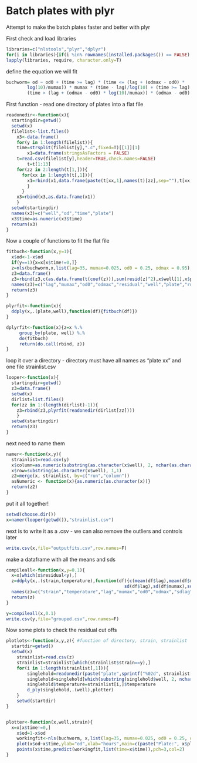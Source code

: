 Batch plates with plyr
========================================================
Attempt to make the batch plates faster and better with plyr

First check and load libraries
```r
libraries=c("nlstools","plyr","dplyr")
for(i in libraries){if(i %in% rownames(installed.packages()) == FALSE) {install.packages(i)}}
lapply(libraries, require, character.only=T)
```

define the equation we will fit
```r

buchworm= od ~ od0 + (time >= lag) * (time <= (lag + (odmax - od0) *   
		log(10)/mumax)) * mumax * (time - lag)/log(10) + (time >= lag) *
		(time > (lag + (odmax - od0) * log(10)/mumax)) * (odmax - od0)
```

First function - read one directory of plates into a flat file

```r
readonedir<-function(x){
  startingdir=getwd()
  setwd(x)
  filelist<-list.files()  											
	x3<-data.frame()															
	for(y in 1:length(filelist)){		
    time=strsplit(filelist[y],".c",fixed=T)[[1]][1]
		x1=data.frame(stringsAsFactors = FALSE)
    t=read.csv(filelist[y],header=TRUE,check.names=FALSE) 											
		t=t[1:13]
    for(zz in 2:length(t[1,])){
      for(xx in 1:length(t[,1])){
        x1=rbind(x1,data.frame(paste(t[xx,1],names(t)[zz],sep=""),t[xx,zz],time,x,stringsAsFactors = FALSE))
        }
      }
    x3=rbind(x3,as.data.frame(x1))
    }
  setwd(startingdir)
  names(x3)=c("well","od","time","plate")
  x3$time=as.numeric(x3$time)
  return(x3)
}
```

Now a couple of functions to fit the flat file
```r
fitbuch<-function(x,y=1){
  x$od<-1-x$od
  if(y==1){x=x[x$time!=0,]}
  z=nls(buchworm,x,list(lag=35, mumax=0.025, od0 = 0.25, odmax = 0.95),control=nls.control(minFactor=1/4096,warnOnly=T))
  z3=data.frame()
  z3=rbind(z3,c(as.data.frame(t(coef(z))),sum(resid(z)^2),x$well[1],x$plate[1],as.numeric(strsplit(as.character(x$plate), split=' ', fixed=TRUE)[[1]][2])))
  names(z3)=c("lag","mumax","od0","odmax","residual","well","plate","run")
  return(z3)
}

plyrfit<-function(x){
  ddply(x,.(plate,well),function(df){fitbuch(df)})
}

dplyrfit<-function(x){z=x %.%
     group_by(plate, well) %.%
     do(fitbuch)
     return(do.call(rbind, z))
}

```

loop it over a directory - directory must have all names as "plate xx" and one file strainlist.csv

```r
looper<-function(x){
  startingdir=getwd()
  z3=data.frame()
  setwd(x)  			
  dirlist=list.files()
  for(zz in 1:(length(dirlist)-1)){
    z3=rbind(z3,plyrfit(readonedir(dirlist[zz])))
    }
  setwd(startingdir)
  return(z3)
}
```

next need to name them

```r
namer<-function(x,y){
  strainlist=read.csv(y)
  x$column=as.numeric(substring(as.character(x$well), 2, nchar(as.character(x$well))))
  x$row=substring(as.character(x$well), 1,1)
  z2=merge(x, strainlist, by=c("run","column"))
  asNumeric <- function(x){as.numeric(as.character(x))}
  return(z2)
}
```
put it all together!
```r
setwd(choose.dir())
x=namer(looper(getwd()),"strainlist.csv")
```
next is to write it as a .csv - we can also remove the outliers and controls later
```r
write.csv(x,file="outputfits.csv",row.names=F)
```
make a dataframe with all the means and sds
```r
compileall<-function(x,y=0.1){
  x=x[which(x$residual<y),]
  z=ddply(x,.(strain,temperature),function(df){c(mean(df$lag),mean(df$mumax),mean(df$od0),mean(df$odmax),
                                             sd(df$lag),sd(df$mumax),sd(df$od0),sd(df$odmax),length(df$lag))})
  names(z)=c("strain","temperature","lag","mumax","od0","odmax","sdlag","sdmumax","sdod0","sdodmax","N")
  return(z)
}
```

```r
y=compileall(x,0.1)
write.csv(y,file="grouped.csv",row.names=F)
```

Now some plots to check the residual cut offs
```r
plotlots<-function(x,y,z){ #function of directory, strain, strainlist
  startdir=getwd()
  setwd(x)
	strainlist=read.csv(z)
	strainlist=strainlist[which(strainlist$strain==y),]
	for(i in 1:length(strainlist[,1])){
		singlehold=readonedir(paste("plate",sprintf("%02d", strainlist[i,]$run)))
		singlehold=singlehold[which(substring(singlehold$well, 2, nchar(x))==strainlist[i,]$column),]
		singlehold$temperature=strainlist[i,]$temperature
		d_ply(singlehold,.(well),plotter)
	}
	setwd(startdir)
}


plotter<-function(x,well,strain){
  x=x[x$time!=0,]
	x$od=1-x$od
	workingfit<-nls(buchworm, x,list(lag=35, mumax=0.025, od0 = 0.25, odmax = 0.95),control=nls.control(minFactor=1/4096,warnOnly=T))
	plot(x$od~x$time,ylab="od",xlab="hours",main=c(paste("Plate:", x$plate[1],"Temp:", x$temperature[1],"Well",x$well[1],"Residual:",round(sum(resid(workingfit)^2),4))))
	points(x$time,predict(workingfit,list(time=x$time)),pch=3,col=2)
}
```
